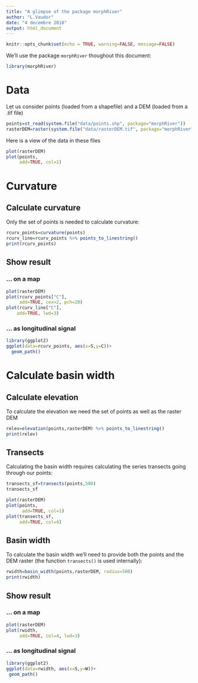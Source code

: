 ---
title: "A glimpse of the package morphRiver"
author: "L.Vaudor"
date: "4 decembre 2018"
output: html_document
---

```{r setup, include=FALSE}
knitr::opts_chunk$set(echo = TRUE, warning=FALSE, message=FALSE)
```

We'll use the package `morphRiver` thoughout this document:

```{r}
library(morphRiver)
```


# Data

Let us consider points (loaded from a shapefile) and a DEM (loaded from a .tif file)

```{r}
points=st_read(system.file("data/points.shp", package="morphRiver"))
rasterDEM=raster(system.file("data/rasterDEM.tif", package="morphRiver"))
```

Here is a view of the data in these files

```{r}
plot(rasterDEM)
plot(points,
     add=TRUE, col=1)
```

# Curvature

## Calculate curvature

Only the set of points is needed to calculate curvature:

```{r}
rcurv_points=curvature(points)
rcurv_line=rcurv_points %>% points_to_linestring()
print(rcurv_points)
```

## Show result

### ... on a map

```{r}
plot(rasterDEM)
plot(rcurv_points["C"],
     add=TRUE, cex=2, pch=20)
plot(rcurv_line["C"],
    add=TRUE, lwd=3)
```

### ... as longitudinal signal

```{r, fig.height=3, fig.width=5}
library(ggplot2)
ggplot(data=rcurv_points, aes(x=S,y=C))+
  geom_path()
```

# Calculate basin width

## Calculate elevation

To calculate the elevation we need the set of points as well as the raster DEM

```{r}
relev=elevation(points,rasterDEM) %>% points_to_linestring()
print(relev)
```

## Transects

Calculating the basin width requires calculating the series transects going through our points:

```{r}
transects_sf=transects(points,500)
transects_sf
```


```{r}
plot(rasterDEM)
plot(points,
      add=TRUE, col=1)
plot(transects_sf,
     add=TRUE, col=4)
```

## Basin width

To calculate the basin width we'll need to provide both the points and the DEM raster (the function `transects()` is used internally):

```{r}
rwidth=basin_width(points,rasterDEM, radius=500)
print(rwidth)
```


## Show result

### ... on a map

```{r}
plot(rasterDEM)
plot(rwidth,
     add=TRUE, col=4, lwd=3)
```

### ... as longitudinal signal

```{r, fig.height=3, fig.width=5}
library(ggplot2)
ggplot(data=rwidth, aes(x=S,y=W))+
 geom_path()
```


